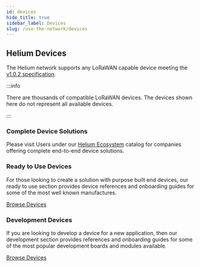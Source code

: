 ```yaml
---
id: devices
hide_title: true
sidebar_label: Devices
slug: /use-the-network/devices
---
```



## Helium Devices

The Helium network supports any LoRaWAN capable device meeting the
[v1.0.2 specification](https://lora-alliance.org/resource_hub/lorawan-specification-v1-0-2).

:::info

There are thousands of compatible LoRaWAN devices. The devices shown here do not
represent all available devices.

:::

### Complete Device Solutions
Please visit Users under our [Helium Ecosystem](https://www.helium.com/ecosystem) catalog 
for companies offering complete end-to-end device solutions.

### Ready to Use Devices
For those looking to create a solution with purpose built end devices, our ready to use
section provides device references and onboarding guides for some of the most well known manufactures.

[Browse Devices](/use-the-network/devices/ready-to-use/adeunis-field-test-device)

### Development Devices
If you are looking to develop a device for a new application, then our development
section provides references and onboarding guides for some of the most popular development
boards and modules available.

[Browse Devices](/use-the-network/devices/development/st-b-l072z-lrwan1)

